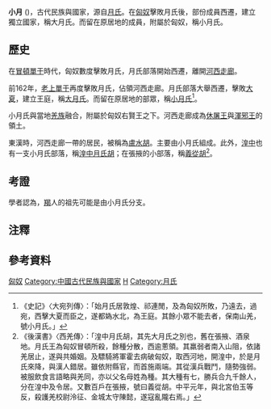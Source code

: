 '''小月{{Ruby|氏|-{zh-cn:zhī;zh-tw:ㄓ}-}}''' ({{lang-en|'''Lesser Yuezhi'''}})，古代民族與國家，源自[[月氏|月氏]]。在[[匈奴|匈奴]]擊敗月氏後，部份成員西遷，建立獨立國家，稱大月氏。而留在原居地的成員，附屬於匈奴，稱小月氏。

==歷史==
在[[冒頓單于|冒頓單于]]時代，匈奴數度擊敗月氏，月氏部落開始西遷，離開[[河西走廊|河西走廊]]。

前162年，[[老上單于|老上單于]]再度擊敗月氏，佔領河西走廊。月氏部落大舉西遷，擊敗[[大夏_(中亚古国)|大夏]]，建立王庭，稱[[大月氏|大月氏]]。而留在原居地的部眾，稱[[小月氏|小月氏]]<ref>《史記》〈大宛列傳〉：「始月氏居敦煌、祁連閒，及為匈奴所敗，乃遠去，過宛，西擊大夏而臣之，遂都媯水北，為王庭。其餘小眾不能去者，保南山羌，號小月氏。」</ref>。

小月氏與當地[[羌族|羌族]]融合，附屬於匈奴右賢王之下。河西走廊成為[[休屠王|休屠王]]與[[渾邪王|渾邪王]]的領土。

東漢時，河西走廊一帶的居民，被稱為[[盧水胡|盧水胡]]。主要由小月氏組成。此外，[[湟中|湟中]]也有一支小月氏部落，稱[[湟中月氏胡|湟中月氏胡]]；在張掖的小部落，稱[[義從胡|義從胡]]<ref>《後漢書》〈西羌傳〉：「湟中月氏胡，其先大月氏之別也，舊在張掖、酒泉地。月氏王為匈奴冒頓所殺，餘種分散，西逾蔥領。其羸弱者南入山阻，依諸羌居止，遂與共婚姻。及驃騎將軍霍去病破匈奴，取西河地，開湟中，於是月氏來降，與漢人錯居。雖依附縣官，而首施兩端。其從漢兵戰鬥，隨勢強弱。被服飲食言語略與羌同，亦以父名母姓為種。其大種有七，勝兵合九千餘人，分在湟中及令居。又數百戶在張掖，號曰義從胡。中平元年，與北宮伯玉等反，殺護羌校尉泠征、金城太守陳懿，遂寇亂隴右焉。」</ref>。

==考證==
學者認為，[[羯|羯]]人的祖先可能是由小月氏分支。

==注釋==
{{Notefoot}}

==參考資料==
{{reflist}}

{{古代中北亞民族與國家}}

[[Category:匈奴|]]
[[Category:中國古代民族與國家|Category:中國古代民族與國家]]
[[Category:已不存在的亞洲國家|H]]
[[Category:月氏|Category:月氏]]